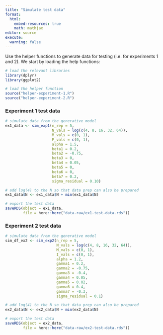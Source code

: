 ```yaml
---
title: "Simulate test data"
format: 
  html:
    embed-resources: true
    math: mathjax
editor: source
execute:
  warning: false
---
```


Use the helper functions to generate data for testing (i.e. for experiments 1 and 2). We start by loading the help functions:

```r
# load the relevant libraries
library(dplyr)
library(ggplot2)

# load the helper function
source("helper-experiment-1.R")
source("helper-experiment-2.R")
```

### Experiment 1 test data

```r
# simulate data from the generative model
ex1_data <- sim_exp1(n_rep = 5,
                     N_vals = log(c(4, 8, 16, 32, 64)),
                     M_vals = c(0, 1),
                     P_vals = c(0, 1),
                     alpha = 1.5,
                     beta1 = 0.2,
                     beta2 = -0.75,
                     beta3 = 0,
                     beta4 = 0.05,
                     beta5 = 0,
                     beta6 = 0,
                     beta7 = 0.2,
                     sigma_residual = 0.10)

# add log(4) to the N so that data prep can also be prepared
ex1_data$N <- ex1_data$N + min(ex1_data$N) 

# export the test data
saveRDS(object = ex1_data,
        file = here::here("data-raw/ex1-test-data.rds"))
```

### Experiment 2 test data

```r
# simulate data from the generative model
sim_df_ex2 <- sim_exp2(n_rep = 5,
                       N_vals = log(c(4, 8, 16, 32, 64)),
                       M_vals = c(0, 1),
                       I_vals = c(0, 1),
                       alpha = 1.2,
                       gamma1 = 0.2,
                       gamma2 = -0.75,
                       gamma3 = -0.4,
                       gamma4 = 0.05,
                       gamma5 = 0.02,
                       gamma6 = 0.4,
                       gamma7 = -0.3,
                       sigma_residual = 0.1) 

# add log(4) to the N so that data prep can also be prepared
ex2_data$N <- ex2_data$N + min(ex2_data$N) 

# export the test data
saveRDS(object = ex2_data,
        file = here::here("data-raw/ex2-test-data.rds"))
```


